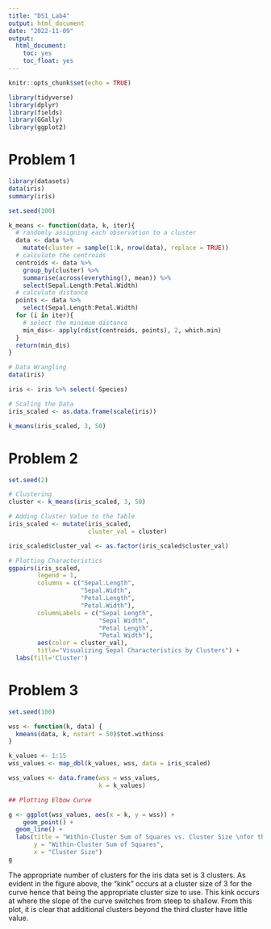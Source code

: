 ```yaml
---
title: "DS1_Lab4"
output: html_document
date: "2022-11-09"
output: 
  html_document:
    toc: yes
    toc_float: yes
---
```


```r
knitr::opts_chunk$set(echo = TRUE)

library(tidyverse)
library(dplyr)
library(fields)
library(GGally)
library(ggplot2)

```

# Problem 1
```r
library(datasets)
data(iris)
summary(iris)
```

```r
set.seed(100) 

k_means <- function(data, k, iter){
  # randomly assigning each observation to a cluster
  data <- data %>%
    mutate(cluster = sample(1:k, nrow(data), replace = TRUE))
  # calculate the centroids 
  centroids <- data %>%
    group_by(cluster) %>%
    summarise(across(everything(), mean)) %>%
    select(Sepal.Length:Petal.Width)
  # calculate distance
  points <- data %>%
    select(Sepal.Length:Petal.Width)
  for (i in iter){
    # select the minimum distance
    min_dis<- apply(rdist(centroids, points), 2, which.min)
  }
  return(min_dis) 
}

# Data Wrangling 
data(iris)

iris <- iris %>% select(-Species) 

# Scaling the Data
iris_scaled <- as.data.frame(scale(iris))

k_means(iris_scaled, 3, 50)
```


# Problem 2

```r
set.seed(2)

# Clustering
cluster <- k_means(iris_scaled, 3, 50)     

# Adding Cluster Value to the Table 
iris_scaled <- mutate(iris_scaled, 
                      cluster_val = cluster)  

iris_scaled$cluster_val <- as.factor(iris_scaled$cluster_val)  

# Plotting Characteristics
ggpairs(iris_scaled, 
        legend = 1, 
        columns = c("Sepal.Length", 
                    "Sepal.Width", 
                    "Petal.Length",
                    "Petal.Width"),
        columnLabels = c("Sepal Length", 
                         "Sepal Width", 
                         "Petal Length", 
                         "Petal Width"),
        aes(color = cluster_val), 
        title="Visualizing Sepal Characteristics by Clusters") + 
  labs(fill='Cluster') 


```

# Problem 3
```r

set.seed(100)

wss <- function(k, data) {
  kmeans(data, k, nstart = 50)$tot.withinss
}

k_values <- 1:15
wss_values <- map_dbl(k_values, wss, data = iris_scaled)

wss_values <- data.frame(wss = wss_values,
                         k = k_values)

## Plotting Elbow Curve

g <- ggplot(wss_values, aes(x = k, y = wss)) +
    geom_point() +
  geom_line() + 
  labs(title = "Within-Cluster Sum of Squares vs. Cluster Size \nfor the Iris Data Set",
       y = "Within-Cluster Sum of Squares",
       x = "Cluster Size")
g

```

The appropriate number of clusters for the iris data set is 3 clusters. As evident in the figure above, the "kink" occurs at a cluster size of 3 for the curve hence that being the appropriate cluster size to use. This kink occurs at where the slope of the curve switches from steep to shallow. From this plot, it is clear that additional clusters beyond the third cluster have little value. 


